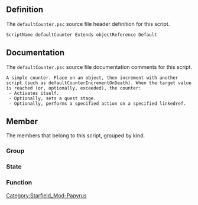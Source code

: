 {{Script_Object_Summary
| title = defaultCounter
| name = [[SFM:Script-defaultCounter|defaultCounter]]
| extends = [[SFM:Script-ObjectReference|ObjectReference]] → [[SFM:Script-Form|Form]] → [[SFM:Script-ScriptObject|ScriptObject]]
| flags = Default
}}


== Definition ==
The <code>defaultCounter.psc</code> source file header definition for this script.

<source lang="papyrus">
ScriptName defaultCounter Extends objectReference Default
</source>


== Documentation ==
The <code>defaultCounter.psc</code> source file documentation comments for this script.

<source>
A simple counter. Place on an object, then increment with another script (such as defaultCounterIncrementOnDeath). When the target value is reached (or, optionally, exceeded), the counter:
 - Activates itself.
 - Optionally, sets a quest stage.
 - Optionally, performs a specified action on a specified linkedref.
</source>


== Member ==
The members that belong to this script, grouped by kind.

=== Group ===
{{Script_Object_Member_Summary
| title = Required_Properties
| script = [[SFM:Script-defaultCounter|defaultCounter]]
| name = [[SFM:Script-defaultCounter/Required_Properties|Required_Properties]]
| kind = Group
}}

{{Script_Object_Member_Summary
| title = Optional_Properties
| script = [[SFM:Script-defaultCounter|defaultCounter]]
| name = [[SFM:Script-defaultCounter/Optional_Properties|Optional_Properties]]
| kind = Group
}}

=== State ===
{{Script_Object_Member_Summary
| title = AllowCounting
| script = [[SFM:Script-defaultCounter|defaultCounter]]
| name = [[SFM:Script-defaultCounter/AllowCounting|AllowCounting]]
| kind = State
}}

{{Script_Object_Member_Summary
| title = StopCounting
| script = [[SFM:Script-defaultCounter|defaultCounter]]
| name = [[SFM:Script-defaultCounter/StopCounting|StopCounting]]
| kind = State
}}

=== Function ===
{{Script_Object_Member_Summary
| title = Increment
| script = [[SFM:Script-defaultCounter|defaultCounter]]
| name = [[SFM:Script-defaultCounter/Increment|Increment]]
| kind = Function
}}

{{Script_Object_Member_Summary
| title = Decrement
| script = [[SFM:Script-defaultCounter|defaultCounter]]
| name = [[SFM:Script-defaultCounter/Decrement|Decrement]]
| kind = Function
}}


[[Category:Starfield_Mod-Papyrus]]
